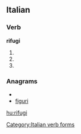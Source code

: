 ==Italian==

===Verb===
'''rifugi'''

# {{form of|[[second-person|Second-person]] [[singular]] [[present tense]]|rifugiare|lang=Italian}}
# {{form of|[[first-person|First-person]] singular, [[second-person]] singular and [[third-person]] singular [[present subjunctive]]|rifugiare|lang=Italian}}
# {{conjugation of|rifugiare||3|s|imp|lang=it}}

===Anagrams===
* {{alphagram|fgiiru}}
* [[figuri#Italian|figuri]]

[[Category:Italian verb forms]]

[[hu:rifugi]]